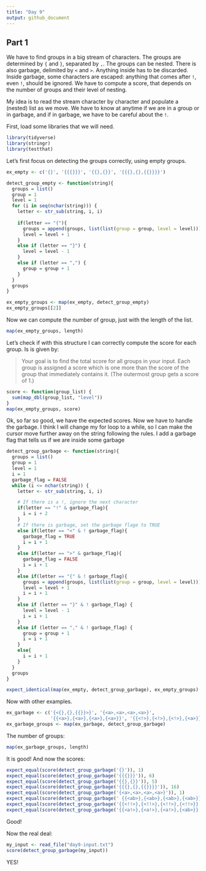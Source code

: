 ```yaml
---
title: "Day 9"
output: github_document
---
```

## Part 1
We have to find groups in a big stream of characters. The groups are determined by `{` and `}`, separated by `,`. The groups can be nested. There is also garbage, delimited by `<` and `>`. Anything inside has to be discarded. Inside garbage, some characters are escaped: anything that comes after `!`, even `!`, should be ignored.
We have to compute a score, that depends on the number of groups and their level of nesting.

My idea is to read the stream character by character and populate a (nested) list as we move. We have to know at anytime if we are in a group or in garbage, and if in garbage, we have to be careful about the `!`.

First, load some libraries that we will need.

```r
library(tidyverse)
library(stringr)
library(testthat)
```

Let's first focus on detecting the groups correctly, using empty groups.

```r
ex_empty <- c('{}', '{{{}}}', '{{},{}}', '{{{},{},{{}}}}')

detect_group_empty <- function(string){
  groups = list()
  group = 1
  level = 1
  for (i in seq(nchar(string))) {
    letter <- str_sub(string, i, i)
    
    if(letter == "{"){
      groups = append(groups, list(list(group = group, level = level)))
      level = level + 1
    }
    else if (letter == "}") {
      level = level - 1
    }
    else if (letter == ",") {
      group = group + 1
    }
  }
  groups
}

ex_empty_groups <- map(ex_empty, detect_group_empty)
ex_empty_groups[[2]]
```
Now we can compute the number of group, just with the length of the list.
```r
map(ex_empty_groups, length)
```

Let's check if with this structure I can correctly compute the score for each group. Is is given by:

> Your goal is to find the total score for all groups in your input. Each group is assigned a score which is one more than the score of the group that immediately contains it. (The outermost group gets a score of 1.)

```r
score <- function(group_list) {
  sum(map_dbl(group_list, "level"))
}
map(ex_empty_groups, score)
```

Ok, so far so good, we have the expected scores. Now we have to handle the garbage. I think I will change my for loop to a while, so I can make the cursor move further away on the string following the rules. I add a garbage flag that tells us if we are inside some garbage

```r
detect_group_garbage <- function(string){
  groups = list()
  group = 1
  level = 1
  i = 1
  garbage_flag = FALSE
  while (i <= nchar(string)) {
    letter <- str_sub(string, i, i)

    # If there is a !, ignore the next character
    if(letter == "!" & garbage_flag){
      i = i + 2
    }
    # If there is garbage, set the garbage flage to TRUE
    else if(letter == "<" & ! garbage_flag){
      garbage_flag = TRUE
      i = i + 1
    }
    else if(letter == ">" & garbage_flag){
      garbage_flag = FALSE
      i = i + 1
    }
    else if(letter == "{" & ! garbage_flag){
      groups = append(groups, list(list(group = group, level = level)))
      level = level + 1
      i = i + 1
    }
    else if (letter == "}" & ! garbage_flag) {
      level = level - 1
      i = i + 1
    }
    else if (letter == "," & ! garbage_flag) {
      group = group + 1
      i = i + 1
    }
    else{
      i = i + 1
    }
  }
  groups
}

expect_identical(map(ex_empty, detect_group_garbage), ex_empty_groups)
```

Now with other examples.
```r
ex_garbage <- c('{<{},{},{{}}>}', '{<a>,<a>,<a>,<a>}', 
                '{{<a>},{<a>},{<a>},{<a>}}', '{{<!>},{<!>},{<!>},{<a>}}')
ex_garbage_groups <- map(ex_garbage, detect_group_garbage)

```

The number of groups:
```r
map(ex_garbage_groups, length)
```

It is good! And now the scores:
```r
expect_equal(score(detect_group_garbage('{}')), 1)
expect_equal(score(detect_group_garbage('{{{}}}')), 6)
expect_equal(score(detect_group_garbage('{{},{}}')), 5)
expect_equal(score(detect_group_garbage('{{{},{},{{}}}}')), 16)
expect_equal(score(detect_group_garbage('{<a>,<a>,<a>,<a>}')), 1)
expect_equal(score(detect_group_garbage(' {{<ab>},{<ab>},{<ab>},{<ab>}}')), 9)
expect_equal(score(detect_group_garbage('{{<!!>},{<!!>},{<!!>},{<!!>}}')), 9)
expect_equal(score(detect_group_garbage('{{<a!>},{<a!>},{<a!>},{<ab>}}')), 3)
```

Good!

Now the real deal:
```r
my_input <- read_file("day9-input.txt")
score(detect_group_garbage(my_input))
```

YES!
